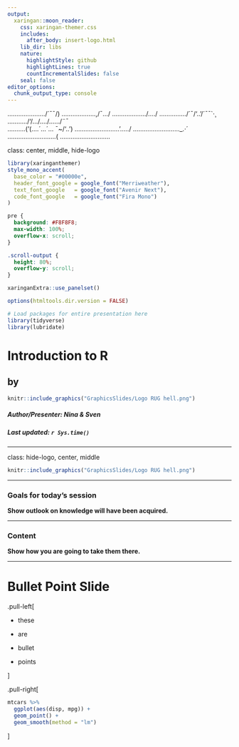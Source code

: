 ```yaml
---
output:
  xaringan::moon_reader:
    css: xaringan-themer.css
    includes:
      after_body: insert-logo.html
    lib_dir: libs
    nature:
      highlightStyle: github
      highlightLines: true
      countIncrementalSlides: false
    seal: false
editor_options: 
  chunk_output_type: console
---
```


...................../´¯¯/)
...................,/¯.../
.................../..../
.............../´¯/'..'/´¯¯`·¸
.........../'/.../..../....../¨¯\
..........('(....´...´... ¯~/'..')
...........\..............'...../
............\....\.........._.·´
.............\..............(
..............\..............\

class: center, middle, hide-logo

```r
library(xaringanthemer)
style_mono_accent(
  base_color = "#00000e",
  header_font_google = google_font("Merriweather"),
  text_font_google   = google_font("Avenir Next"),
  code_font_google   = google_font("Fira Mono")
)
```

```css
pre {
  background: #F8F8F8;
  max-width: 100%;
  overflow-x: scroll;
}
```

```css
.scroll-output {
  height: 80%;
  overflow-y: scroll;
}
```

```r
xaringanExtra::use_panelset()
```

```r
options(htmltools.dir.version = FALSE)

# Load packages for entire presentation here
library(tidyverse)
library(lubridate)
```

# Introduction to R

## by

```r
knitr::include_graphics("GraphicsSlides/Logo RUG hell.png")
```

##### Author/Presenter: Nina & Sven
##### Last updated: _`r Sys.time()`_

---

class: hide-logo, center, middle

```r
knitr::include_graphics("GraphicsSlides/Logo RUG hell.png")
```

---

### Goals for today's session

**Show outlook on knowledge will have been acquired.**

---

### Content

**Show how you are going to take them there.**

---

# Bullet Point Slide

.pull-left[

- these

- are

- bullet

- points

]

.pull-right[

```r
mtcars %>% 
  ggplot(aes(disp, mpg)) +
  geom_point() +
  geom_smooth(method = "lm")
```


]

<!-- --- -->

<!-- # That's it for today! -->

<!-- **Some finishing words** -->

<!-- For further questions, feel free to reach out to us. Make sure to stay updated on our socials and via our website where all resources and dates are also published. -->

<!-- <br> -->

<!-- .center[ -->
<!-- ```{r, echo=FALSE, out.width="60%"} -->
<!-- knitr::include_graphics("GraphicsSlides/Logo RUG hell.png") -->
<!-- ``` -->

<!-- **[Website](https://rusergroup-sg.ch/) | [Instagram](https://www.instagram.com/rusergroupstgallen/?hl=en) | [Twitter](https://twitter.com/rusergroupsg)** -->

<!-- ] -->

<!-- --- -->

<!-- class: middle, inverse, hide-logo -->

<!-- # Thank you for attending! -->

<!-- ```{r, echo=FALSE} -->
<!-- shiny::em( -->
<!--   "The material provided in this presentation including any information, tools, features, content and any images incorporated in the presentation, is solely for your lawful, personal, private use. You may not modify, republish, or post anything you obtain from this presentation, including anything you download from our website, unless you first obtain our written consent. You may not engage in systematic retrieval of data or other content from this website. We request that you not create any kind of hyperlink from any other site to ours unless you first obtain our written permission.", -->
<!--   style = "color:#404040") -->
<!-- ``` -->